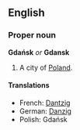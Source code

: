 ==English==
===Proper noun===
'''Gdańsk''' ''or'' '''Gdansk'''

#A city of [[Poland]].

====Translations====
*French: [[Dantzig]]
*German: [[Danzig]]
*Polish: Gdańsk